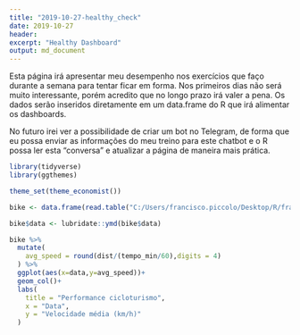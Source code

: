 ```yaml
---
title: "2019-10-27-healthy_check"
date: 2019-10-27
header: 
excerpt: "Healthy Dashboard"
output: md_document
---
```


Esta página irá apresentar meu desempenho nos exercícios que faço durante a semana para tentar ficar em forma. Nos primeiros dias não será muito interessante, porém acredito que no longo prazo irá valer a pena. Os dados serão inseridos diretamente em um data.frame do R que irá alimentar os dashboards.

No futuro irei ver a possibilidade de criar um bot no Telegram, de forma que eu possa enviar as informações do meu treino para este chatbot e o R possa ler esta "conversa" e atualizar a página de maneira mais prática.

```r
library(tidyverse)
library(ggthemes)

theme_set(theme_economist())

bike <- data.frame(read.table("C:/Users/francisco.piccolo/Desktop/R/franciscopiccolo.github.io/base_de_dados/Controle de exercícios/bike.txt",header = T,sep=";"))

bike$data <- lubridate::ymd(bike$data)
```

```r
bike %>% 
  mutate(
    avg_speed = round(dist/(tempo_min/60),digits = 4)
  ) %>% 
  ggplot(aes(x=data,y=avg_speed))+
  geom_col()+
  labs(
    title = "Performance cicloturismo",
    x = "Data",
    y = "Velocidade média (km/h)"
  )
```


